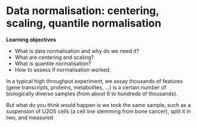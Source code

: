 # Data normalisation: centering, scaling, quantile normalisation {#sec:norm}

**Learning objectives**

- What is data normalisation and why do we need it?
- What are centering and scaling?
- What is quantile normalisation?
- How to assess if normalisation worked.


In a typical high throughput experiment, we assay thousands of
features (gene transcripts, proteins, metabolites, ...) is a certain
number of biologically diverse samples (from about 6 to hundreds of
thousands).

But what do you think would happen is we took the same sample, such as
a suspension of U2OS cells (a cell line stemming from bone cancer),
split it in two, and measured 
